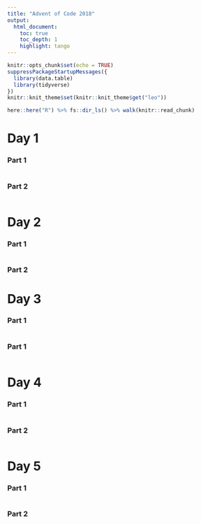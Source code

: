 ```yaml
---
title: "Advent of Code 2018"
output: 
  html_document:
    toc: true
    toc_depth: 1
    highlight: tango
---
```


```r
knitr::opts_chunk$set(echo = TRUE)
suppressPackageStartupMessages({
  library(data.table)
  library(tidyverse)
})
knitr::knit_theme$set(knitr::knit_theme$get("leo"))
```

```r
here::here("R") %>% fs::dir_ls() %>% walk(knitr::read_chunk)
```

# Day 1

### Part 1
```r

```

### Part 2
```r

```

# Day 2

### Part 1
```r

```

### Part 2

# Day 3

### Part 1
```r

```

### Part 1
```r

```
# Day 4

### Part 1
```r

```

### Part 2
```r

```
# Day 5

### Part 1
```r

```

### Part 2
```r

```